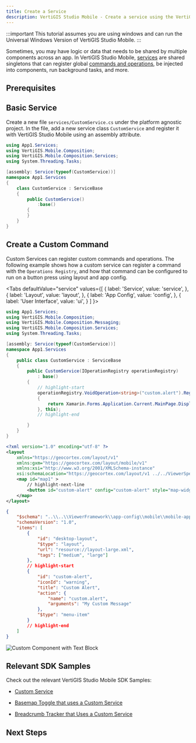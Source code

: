 ```yaml
---
title: Create a Service
description: VertiGIS Studio Mobile - Create a service using the VertiGIS Studio Mobile SDK Quickstart
---
```



:::important
This tutorial assumes you are using windows and can run the Universal Windows Version of VertiGIS Studio Mobile.
:::

Sometimes, you may have logic or data that needs to be shared by multiple components across an app. In VertiGIS Studio Mobile, [services](sdk-services-overview.mdx) are shared singletons that can register global [commands and operations](configuration-commands-operations.mdx), be injected into components, run background tasks, and more.

## Prerequisites

<QuickstartPrereqsSnippet />

## Basic Service

Create a new file `services/CustomService.cs` under the platform agnostic project.
In the file, add a new service class `CustomService` and register it with VertiGIS Studio Mobile using an assembly attribute.

```cs title="App1/App1/services/CustomService.cs
using App1.Services;
using VertiGIS.Mobile.Composition;
using VertiGIS.Mobile.Composition.Services;
using System.Threading.Tasks;

[assembly: Service(typeof(CustomService))]
namespace App1.Services
{
    class CustomService : ServiceBase
    {
        public CustomService()
            :base()
        {
        }
    }
}
```

## Create a Custom Command

Custom Services can register custom commands and operations. The following example shows how a custom service can register a command with the `Operations Registry`, and how that command can be configured to run on a button press using layout and app config.

<Tabs
  defaultValue="service"
  values={[
    { label: 'Service', value: 'service', },
    { label: 'Layout', value: 'layout', },
    { label: 'App Config', value: 'config', },
    { label: 'User Interface', value: 'ui', }
  ]
}>
<TabItem value="service">

```cs title="App1/App1/services/CustomService.cs
using App1.Services;
using VertiGIS.Mobile.Composition;
using VertiGIS.Mobile.Composition.Messaging;
using VertiGIS.Mobile.Composition.Services;
using System.Threading.Tasks;

[assembly: Service(typeof(CustomService))]
namespace App1.Services
{
    public class CustomService : ServiceBase
    {
        public CustomService(IOperationRegistry operationRegistry)
            : base()
        {
            // highlight-start
            operationRegistry.VoidOperation<string>("custom.alert").RegisterExecute((string customMessage) =>
            {
                return Xamarin.Forms.Application.Current.MainPage.DisplayAlert("Custom Alert", customMessage, "Cancel");
            }, this);
            // highlight-end

        }
    }
}
```

</TabItem>
<TabItem value="layout">

```xml title="App1/App1/layout-large.xml"
<?xml version="1.0" encoding="utf-8" ?>
<layout
    xmlns="https://geocortex.com/layout/v1"
    xmlns:gxm="https://geocortex.com/layout/mobile/v1"
    xmlns:xsi="http://www.w3.org/2001/XMLSchema-instance"
    xsi:schemaLocation="https://geocortex.com/layout/v1 ../../ViewerSpec/layout/layout-mobile.xsd">
	<map id="map1" >
        // highlight-next-line
		<button id="custom-alert" config="custom-alert" style="map-widget" show-title="true" margin="0.3" slot="top-center"/>
	</map>
</layout>

```

</TabItem>
<TabItem value="config">

```json title="App1/App1/app.json"
{
    "$schema": "..\\..\\ViewerFramework\\app-config\\mobile\\mobile-app-config.schema.json",
    "schemaVersion": "1.0",
    "items": [
        {
            "id": "desktop-layout",
            "$type": "layout",
            "url": "resource://layout-large.xml",
            "tags": ["medium", "large"]
        },
        // highlight-start
        {
            "id": "custom-alert",
            "iconId": "warning",
            "title": "Custom Alert",
            "action": {
                "name": "custom.alert",
                "arguments": "My Custom Message"
            },
            "$type": "menu-item"
        }
        // highlight-end
    ]
}
```

</TabItem>
<TabItem value="ui">
    <img src={useBaseUrl("img/mobile-sdk-services-create.png")} alt="Custom Component with Text Block"/>
</TabItem>
</Tabs>

## Relevant SDK Samples

Check out the relevant VertiGIS Studio Mobile SDK Samples:

-   [Custom Service](https://github.com/geocortex/vertigis-mobile-samples/tree/master/Geocortex.Mobile.Samples/Geocortex.Mobile.Samples/Samples/Custom/Service)

-   [Basemap Toggle that uses a Custom Service](https://github.com/geocortex/vertigis-mobile-samples/tree/master/Geocortex.Mobile.Samples/Geocortex.Mobile.Samples/Samples/CustomSamples/BasemapToggle)

-   [Breadcrumb Tracker that Uses a Custom Service](https://github.com/geocortex/vertigis-mobile-samples/tree/master/Geocortex.Mobile.Samples/Geocortex.Mobile.Samples/Samples/CustomSamples/BreadCrumbs)

## Next Steps

<UseCaseContainer>
    <UseCaseCard
        title="Learn More About Services"
        description="Take a deep dive into services in the VertiGIS Studio Mobile SDK"
        link={useBaseUrl("docs/mobile/sdk-services-reference")}
    />
    <UseCaseCard
        title="Build a Service that Manages Dynamic Data"
        description="Built a service that manages a dynamic data source and exposes it to components"
        link={useBaseUrl(
            "docs/mobile/tutorial-implement-service-fetch-dynamic-data"
        )}
    />
</UseCaseContainer>
